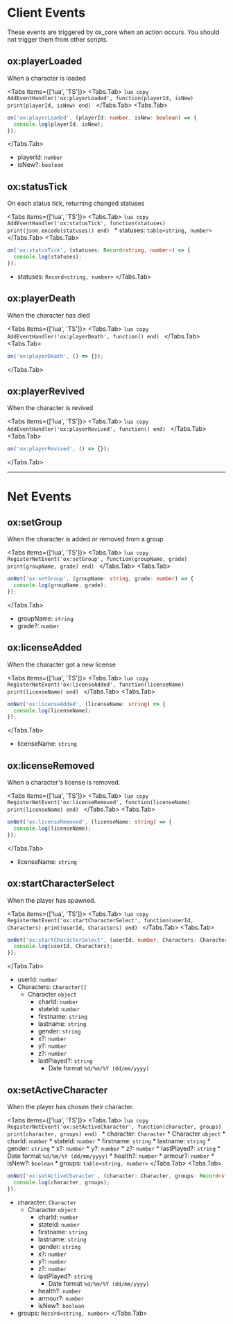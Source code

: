 
# Client Events

<Callout type="warning">
These events are triggered by ox_core when an action occurs. You should not trigger them from other scripts.
</Callout>

## ox:playerLoaded

When a character is loaded

<Tabs items={['lua', 'TS']}>
  <Tabs.Tab>
    ```lua copy
    AddEventHandler('ox:playerLoaded', function(playerId, isNew)
        print(playerId, isNew)
    end)
    ```
  </Tabs.Tab>
  <Tabs.Tab>
  ```ts copy
  on('ox:playerLoaded', (playerId: number, isNew: boolean) => {
    console.log(playerId, isNew);
  });
  ```
  </Tabs.Tab>
</Tabs>

* playerId: `number`
* isNew?: `boolean`

## ox:statusTick

On each status tick, returning changed statuses

<Tabs items={['lua', 'TS']}>
  <Tabs.Tab>
    ```lua copy
    AddEventHandler('ox:statusTick', function(statuses)
        print(json.encode(statuses))
    end)
    ```
    * statuses: `table<string, number>`
  </Tabs.Tab>
  <Tabs.Tab>
  ```ts copy
  on('ox:statusTick', (statuses: Record<string, number>) => {
    console.log(statuses);
  });
  ```
  * statuses: `Record<string, number>`
  </Tabs.Tab>
</Tabs>


## ox:playerDeath

When the character has died

<Tabs items={['lua', 'TS']}>
  <Tabs.Tab>
    ```lua copy
    AddEventHandler('ox:playerDeath', function() end)
    ```
  </Tabs.Tab>
  <Tabs.Tab>
  ```ts copy
  on('ox:playerDeath', () => {});
  ```
  </Tabs.Tab>
</Tabs>

## ox:playerRevived

When the character is revived

<Tabs items={['lua', 'TS']}>
  <Tabs.Tab>
    ```lua copy
    AddEventHandler('ox:playerRevived', function() end)
    ```
  </Tabs.Tab>
  <Tabs.Tab>
  ```ts copy
  on('ox:playerRevived', () => {});
  ```
  </Tabs.Tab>
</Tabs>

---

# Net Events

## ox:setGroup

When the character is added or removed from a group

<Tabs items={['lua', 'TS']}>
  <Tabs.Tab>
    ```lua copy
    RegisterNetEvent('ox:setGroup', function(groupName, grade)
        print(groupName, grade)
    end)
    ```
  </Tabs.Tab>
  <Tabs.Tab>
  ```ts copy
  onNet('ox:setGroup', (groupName: string, grade: number) => {
    console.log(groupName, grade);
  });
  ```
  </Tabs.Tab>
</Tabs>

* groupName: `string`
* grade?: `number`

## ox:licenseAdded

When the character got a new license

<Tabs items={['lua', 'TS']}>
  <Tabs.Tab>
    ```lua copy
    RegisterNetEvent('ox:licenseAdded', function(licenseName)
        print(licenseName)
    end)
    ```
  </Tabs.Tab>
  <Tabs.Tab>
  ```ts copy
  onNet('ox:licenseAdded', (licenseName: string) => {
    console.log(licenseName);
  });
  ```
  </Tabs.Tab>
</Tabs>

* licenseName: `string`

## ox:licenseRemoved

When a character's license is removed.

<Tabs items={['lua', 'TS']}>
  <Tabs.Tab>
    ```lua copy
    RegisterNetEvent('ox:licenseRemoved', function(licenseName)
        print(licenseName)
    end)
    ```
  </Tabs.Tab>
  <Tabs.Tab>
  ```ts copy
  onNet('ox:licenseRemoved', (licenseName: string) => {
    console.log(licenseName);
  });
  ```
  </Tabs.Tab>
</Tabs>

* licenseName: `string`

## ox:startCharacterSelect

When the player has spawned.

<Tabs items={['lua', 'TS']}>
  <Tabs.Tab>
    ```lua copy
    RegisterNetEvent('ox:startCharacterSelect', function(userId, Characters)
        print(userId, Characters)
    end)
    ```
  </Tabs.Tab>
  <Tabs.Tab>
  ```ts copy
  onNet('ox:startCharacterSelect', (userId: number, Characters: Character[]) => {
    console.log(userId, Characters);
  });
  ```
  </Tabs.Tab>
</Tabs>

* userId: `number`
* Characters: `Character[]`
  * Character `object`
    * charId: `number`
    * stateId: `number`
    * firstname: `string`
    * lastname: `string`
    * gender: `string`
    * x?: `number`
    * y?: `number`
    * z?: `number`
    * lastPlayed?: `string`
      * Date format `%d/%m/%Y (dd/mm/yyyy)`

## ox:setActiveCharacter

When the player has chosen their character.

<Tabs items={['lua', 'TS']}>
  <Tabs.Tab>
    ```lua copy
    RegisterNetEvent('ox:setActiveCharacter', function(character, groups)
        print(character, groups)
    end)
    ```
    * character: `Character`
      * Character `object`
        * charId: `number`
        * stateId: `number`
        * firstname: `string`
        * lastname: `string`
        * gender: `string`
        * x?: `number`
        * y?: `number`
        * z?: `number`
        * lastPlayed?: `string`
          * Date format `%d/%m/%Y (dd/mm/yyyy)`
        * health?: `number`
        * armour?: `number`
        * isNew?: `boolean`
    * groups: `table<string, number>`
  </Tabs.Tab>
  <Tabs.Tab>
  ```ts copy
  onNet('ox:setActiveCharacter', (character: Character, groups: Record<string, number>) => {
    console.log(character, groups);
  });
  ```
  * character: `Character`
    * Character `object`
      * charId: `number`
      * stateId: `number`
      * firstname: `string`
      * lastname: `string`
      * gender: `string`
      * x?: `number`
      * y?: `number`
      * z?: `number`
      * lastPlayed?: `string`
        * Date format `%d/%m/%Y (dd/mm/yyyy)`
      * health?: `number`
      * armour?: `number`
      * isNew?: `boolean`
  * groups: `Record<string, number>`
  </Tabs.Tab>
</Tabs>
